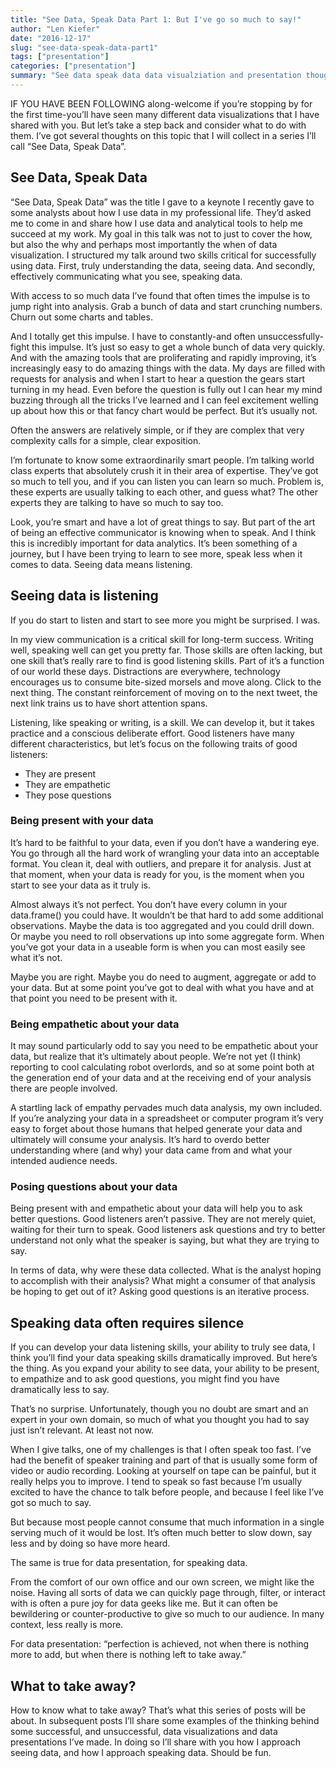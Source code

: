 ```yaml
---
title: "See Data, Speak Data Part 1: But I've go so much to say!"
author: "Len Kiefer"
date: "2016-12-17"
slug: "see-data-speak-data-part1"
tags: ["presentation"]
categories: ["presentation"]
summary: "See data speak data data visualziation and presentation thoughts"
---
```


IF YOU HAVE BEEN FOLLOWING along-welcome if you're stopping by for the first time-you'll have seen many different data visualizations that I have shared with you.  But let's take a step back and consider what to do with them.  I've got several thoughts on this topic that I will collect in a series I'll call "See Data, Speak Data".

## See Data, Speak Data

"See Data, Speak Data" was the title I gave to a keynote I recently gave to some analysts about how I use data in my professional life.  They'd asked me to come in and share how I use data and analytical tools to help me succeed at my work. My goal in this talk was not to just to cover the how, but also the why and perhaps most importantly the when of data visualization.  I structured my talk around two skills critical for successfully using data.  First, truly understanding the data, seeing data. And secondly, effectively communicating what you see, speaking data.

With access to so much data I've found that often times the impulse is to jump right into analysis.  Grab a bunch of data and start crunching numbers. Churn out some charts and tables.

And I totally get this impulse.  I have to constantly-and often unsuccessfully-fight this impulse. It's just so easy to get a whole bunch of data very quickly. And with the amazing tools that are proliferating and rapidly improving, it's increasingly easy to do amazing things with the data.  My days are filled with requests for analysis and when I start to hear a question the gears start turning in my head.  Even before the question is fully out I can hear my mind buzzing through all the tricks I've learned and I can feel excitement welling up about how this or that fancy chart would be perfect.
But it's usually not.

Often the answers are relatively simple, or if they are complex that very complexity calls for a simple, clear exposition.

I'm fortunate to know some extraordinarily smart people.  I'm talking world class experts that absolutely crush it in their area of expertise.  They've got so much to tell you, and if you can listen you can learn so much.  Problem is, these experts are usually talking to each other, and guess what?  The other experts they are talking to have so much to say too.

Look, you're smart and have a lot of great things to say. But part of the art of being an effective communicator is knowing when to speak.  And I think this is incredibly important for data analytics.  It's been something of a journey, but I have been trying to learn to see more, speak less when it comes to data. Seeing data means listening.

## Seeing data is listening

If you do start to listen and start to see more you might be surprised.  I was.

In my view communication is a critical skill for long-term success.  Writing well, speaking well can get you pretty far.  Those skills are often lacking, but one skill that's really rare to find is good listening skills.  Part of it's a function of our world these days.  Distractions are everywhere, technology encourages us to consume bite-sized morsels and move along. Click to the next thing.  The constant reinforcement of moving on to the next tweet, the next link trains us to have short attention spans.

Listening, like speaking or writing, is a skill.  We can develop it, but it takes practice and a conscious deliberate effort.  Good listeners have many different characteristics, but let's focus on the following traits of good listeners:

* They are present
* They are empathetic
* They pose questions

### Being present with your data

It's hard to be faithful to your data, even if you don't have a wandering eye.  You go through all the hard work of wrangling your data into an acceptable format.  You clean it, deal with outliers, and prepare it for analysis.  Just at that moment, when your data is ready for you, is the moment when you start to see your data as it truly is.

Almost always it's not perfect.  You don't have every column in your data.frame() you could have.  It wouldn't be that hard to add some additional observations.  Maybe the data is too aggregated and you could drill down.  Or maybe you need to roll observations up into some aggregate form.  When you've got your data in a useable form is when you can most easily see what it's not.

Maybe you are right. Maybe you do need to augment, aggregate or add to your data. But at some point you've got to deal with what you have and at that point you need to be present with it. 

### Being empathetic about your data

It may sound particularly odd to say you need to be empathetic about your data, but realize that it's ultimately about people. We're not yet (I think) reporting to cool calculating robot overlords, and so at some point both at the generation end of your data and at the receiving end of your analysis there are people involved. 

A startling lack of empathy pervades much data analysis, my own included.  If you're analyzing your data in a spreadsheet or computer program it's very easy to forget about those humans that helped generate your data and ultimately will consume your analysis. It's hard to overdo better understanding where (and why) your data came from and what your intended audience needs. 

### Posing questions about your data

Being present with and empathetic about your data will help you to ask better questions.  Good listeners aren't passive. They are not merely quiet, waiting for their turn to speak.  Good listeners ask questions and try to better understand not only what the speaker is saying, but what they are trying to say.

In terms of data, why were these data collected. What is the analyst hoping to accomplish with their analysis?  What might a consumer of that analysis be hoping to get out of it?  Asking good questions is an iterative process.  

## Speaking data often requires silence

If you can develop your data listening skills, your ability to truly see data, I think you'll find your data speaking skills dramatically improved.  But here's the thing.  As you expand your ability to see data, your ability to be present, to empathize and to ask good questions, you might find you have dramatically less to say.

That's no surprise.  Unfortunately, though you no doubt are smart and an expert in your own domain, so much of what you thought you had to say just isn't relevant. At least not now.

When I give talks, one of my challenges is that I often speak too fast.  I've had the benefit of speaker training and part of that is usually some form of video or audio recording. Looking at yourself on tape can be painful, but it really helps you to improve.  I tend to speak so fast because I'm usually excited to have the chance to talk before people, and because I feel like I've got so much to say.

But because most people cannot consume that much information in a single serving much of it would be lost.  It's often much better to slow down, say less and by doing so have more heard.

The same is true for data presentation, for speaking data.  

From the comfort of our own office and our own screen, we might like the noise.  Having all sorts of data we can quickly page through, filter, or interact with is often a pure joy for data geeks like me.  But it can often be bewildering or counter-productive to give so much to our audience.  In many context, less really is more.  

For data presentation: "perfection is achieved, not when there is nothing more to add, but when there is nothing left to take away."

## What to take away?

How to know what to take away?  That's what this series of posts will be about.  In subsequent posts I'll share some examples of the thinking behind some successful, and unsuccessful, data visualizations and data presentations I've made.  In doing so I'll share with you how I approach seeing data, and how I approach speaking data. Should be fun.
